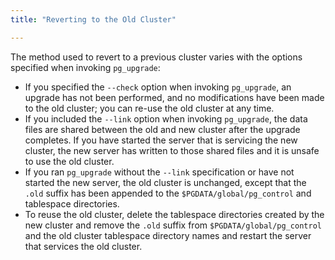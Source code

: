 ```yaml
---
title: "Reverting to the Old Cluster"

---
```


<div id="reverting_to_the_old_cluster" class="registered_link"></div>

The method used to revert to a previous cluster varies with the options specified when invoking `pg_upgrade`:

-   If you specified the `--check` option when invoking `pg_upgrade`, an upgrade has not been performed, and no modifications have been made to the old cluster; you can re-use the old cluster at any time.
-   If you included the `--link` option when invoking `pg_upgrade`, the data files are shared between the old and new cluster after the upgrade completes. If you have started the server that is servicing the new cluster, the new server has written to those shared files and it is unsafe to use the old cluster.
-   If you ran `pg_upgrade` without the `--link` specification or have not started the new server, the old cluster is unchanged, except that the `.old` suffix has been appended to the `$PGDATA/global/pg_control` and tablespace directories.
-   To reuse the old cluster, delete the tablespace directories created by the new cluster and remove the `.old` suffix from `$PGDATA/global/pg_control` and the old cluster tablespace directory names and restart the server that services the old cluster.
